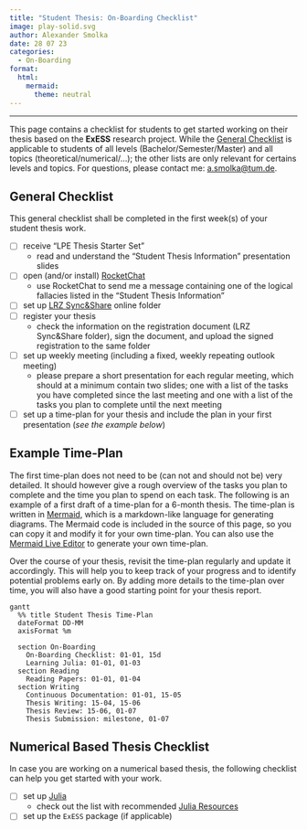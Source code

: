 ```yaml
---
title: "Student Thesis: On-Boarding Checklist"
image: play-solid.svg
author: Alexander Smolka
date: 28 07 23
categories:
  - On-Boarding
format:
  html:
    mermaid:
      theme: neutral
---
```

---

This page contains a checklist for students to get started working on their thesis based on the **ExESS** research project. While the [General Checklist](#sec-general) is applicable to students of all levels (Bachelor/Semester/Master) and all topics (theoretical/numerical/...); the other lists are only relevant for certains levels and topics. For questions, please contact me: [a.smolka@tum.de](mailto:a.smolka@tum.de).


## General Checklist {#sec-general}
This general checklist shall be completed in the first week(s) of your student thesis work.

- [ ] receive "LPE Thesis Starter Set"
  * read and understand the "Student Thesis Information" presentation slides
- [ ] open (and/or install) [RocketChat](https://chat.tum.de/home)
  * use RocketChat to send me a message containing one of the logical fallacies listed in the "Student Thesis Information"
- [ ] set up [LRZ Sync&Share](https://syncandshare.lrz.de/) online folder
- [ ] register your thesis
  * check the information on the registration document (LRZ Sync&Share folder), sign the document, and upload the signed registration to the same folder
- [ ] set up weekly meeting (including a fixed, weekly repeating outlook meeting)
  * please prepare a short presentation for each regular meeting, which should at a minimum contain two slides; one with a list of the tasks you have completed since the last meeting and one with a list of the tasks you plan to complete until the next meeting
- [ ] set up a time-plan for your thesis and include the plan in your first presentation (_see the example below_)


::: {.callout-note}
# Example Time-Plan

The first time-plan does not need to be (can not and should not be) very detailed. It should however give a rough overview of the tasks you plan to complete and the time you plan to spend on each task. The following is an example of a first draft of a time-plan for a 6-month thesis. The time-plan is written in [Mermaid](https://mermaid-js.github.io/mermaid/#/), which is a markdown-like language for generating diagrams. The Mermaid code is included in the source of this page, so you can copy it and modify it for your own time-plan. You can also use the [Mermaid Live Editor](https://mermaid-js.github.io/mermaid-live-editor/) to generate your own time-plan.

Over the course of your thesis, revisit the time-plan regularly and update it accordingly. This will help you to keep track of your progress and to identify potential problems early on. By adding more details to the time-plan over time, you will also have a good starting point for your thesis report.

```mermaid
gantt
  %% title Student Thesis Time-Plan
  dateFormat DD-MM
  axisFormat %m

  section On-Boarding
    On-Boarding Checklist: 01-01, 15d
    Learning Julia: 01-01, 01-03
  section Reading
    Reading Papers: 01-01, 01-04
  section Writing
    Continuous Documentation: 01-01, 15-05
    Thesis Writing: 15-04, 15-06
    Thesis Review: 15-06, 01-07
    Thesis Submission: milestone, 01-07
```
:::


## Numerical Based Thesis Checklist {#sec-numerical}
In case you are working on a numerical based thesis, the following checklist can help you get started with your work.

- [ ] set up [Julia](https://julialang.org/)
  * check out the list with recommended [Julia Resources]()
- [ ] set up the `ExESS` package (if applicable)
